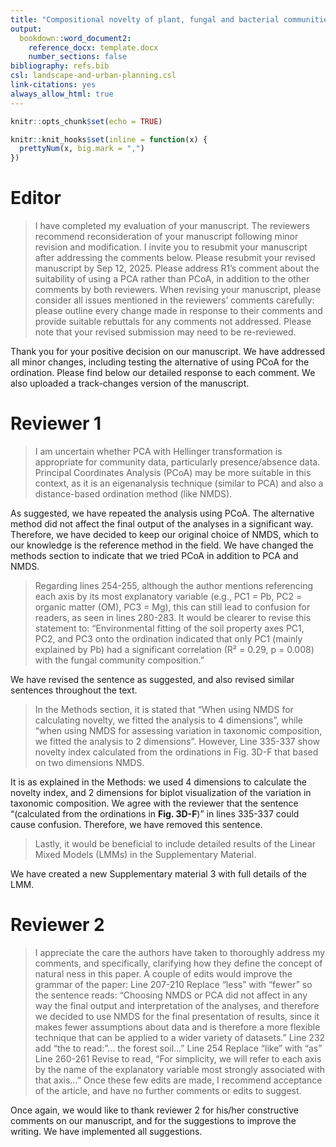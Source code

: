 ```yaml
---
title: "Compositional novelty of plant, fungal and bacterial communities across urban habitats"
output: 
  bookdown::word_document2:
    reference_docx: template.docx
    number_sections: false
bibliography: refs.bib
csl: landscape-and-urban-planning.csl
link-citations: yes
always_allow_html: true
---
```


```r
knitr::opts_chunk$set(echo = TRUE)
```

```r
knitr::knit_hooks$set(inline = function(x) {
  prettyNum(x, big.mark = ",")
})
```

# Editor

> I have completed my evaluation of your manuscript. The reviewers recommend reconsideration of your manuscript following minor revision and modification. I invite you to resubmit your manuscript after addressing the comments below. Please resubmit your revised manuscript by Sep 12, 2025. Please address R1's comment about the suitability of using a PCA rather than PCoA, in addition to the other comments by both reviewers. When revising your manuscript, please consider all issues mentioned in the reviewers' comments carefully: please outline every change made in response to their comments and provide suitable rebuttals for any comments not addressed. Please note that your revised submission may need to be re-reviewed.

Thank you for your positive decision on our manuscript. We have addressed all minor changes, including testing the alternative of using PCoA for the ordination. Please find below our detailed response to each comment. We also uploaded a track-changes version of the manuscript.

# Reviewer 1

> I am uncertain whether PCA with Hellinger transformation is appropriate for community data, particularly presence/absence data. Principal Coordinates Analysis (PCoA) may be more suitable in this context, as it is an eigenanalysis technique (similar to PCA) and also a distance-based ordination method (like NMDS).

As suggested, we have repeated the analysis using PCoA. The alternative method did not affect the final output of the analyses in a significant way. Therefore, we have decided to keep our original choice of NMDS, which to our knowledge is the reference method in the field. We have changed the methods section to indicate that we tried PCoA in addition to PCA and NMDS.

> Regarding lines 254-255, although the author mentions referencing each axis by its most explanatory variable (e.g., PC1 = Pb, PC2 = organic matter (OM), PC3 = Mg), this can still lead to confusion for readers, as seen in lines 280-283. It would be clearer to revise this statement to: "Environmental fitting of the soil property axes PC1, PC2, and PC3 onto the ordination indicated that only PC1 (mainly explained by Pb) had a significant correlation (R² = 0.29, p = 0.008) with the fungal community composition."

We have revised the sentence as suggested, and also revised similar sentences throughout the text.

> In the Methods section, it is stated that "When using NMDS for calculating novelty, we fitted the analysis to 4 dimensions", while "when using NMDS for assessing variation in taxonomic composition, we fitted the analysis to 2 dimensions". However, Line 335-337 show novelty index calculated from the ordinations in Fig. 3D-F that based on two dimensions NMDS.

It is as explained in the Methods: we used 4 dimensions to calculate the novelty index, and 2 dimensions for biplot visualization of the variation in taxonomic composition. We agree with the reviewer that the sentence "(calculated from the ordinations in **Fig. 3D-F**)" in lines 335-337 could cause confusion. Therefore, we have removed this sentence.

> Lastly, it would be beneficial to include detailed results of the Linear Mixed Models (LMMs) in the Supplementary Material.

We have created a new Supplementary material 3 with full details of the LMM.

# Reviewer 2

> I appreciate the care the authors have taken to thoroughly address my comments, and specifically, clarifying how they define the concept of natural ness in this paper. A couple of edits would improve the grammar of the paper: Line 207-210 Replace "less" with "fewer" so the sentence reads: "Choosing NMDS or PCA did not affect in any way the final output and interpretation of the analyses, and therefore we decided to use NMDS for the final presentation of results, since it makes fewer assumptions about data and is therefore a more flexible technique that can be applied to a wider variety of datasets. " Line 232 add "the to read: "... the forest soil..." Line 254 Replace "like" with "as" Line 260-261 Revise to read, "For simplicity, we will refer to each axis by the name of the explanatory variable most strongly associated with that axis..." Once these few edits are made, I recommend acceptance of the article, and have no further comments or edits to suggest.

Once again, we would like to thank reviewer 2 for his/her constructive comments on our manuscript, and for the suggestions to improve the writing. We have implemented all suggestions.